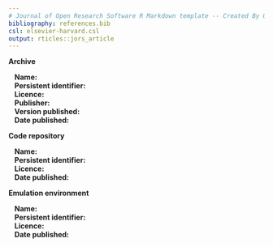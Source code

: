 ```yaml
---
# Journal of Open Research Software R Markdown template -- Created By Gregory A. Pilgrim
bibliography: references.bib
csl: elsevier-harvard.csl
output: rticles::jors_article
---
```


<!-- To complete this template, please replace the blue text with your own. The paper has three main sections: (1) Overview; (2) Availability; (3) Reuse potential -->

<!-- Please submit the completed paper to: [editor.jors\@ubiquitypress.com](mailto:editor.jors@ubiquitypress.com) -->

\section{Overview}

\section*{Demonstration of RMD Template}
<!-- replace with title of your article -->
<!-- The title of the software paper should focus on the software, e.g. "Text mining software from the X project". If the software is closely linked to a specific research paper, then "Software from Paper Title" is appropriate. The title should be factual, relating to the functionality of the software and the area it relates to rather than making claims about the software, e.g. "Easy-to-use". -->

\section*{Paper Authors}
<!-- 1. Last name, first name; (Lead/corresponding author first) -->
<!-- 2. Last name, first name; etc. -->

\section*{Paper Author Roles and Affiliations}
<!-- 1. First author role and affiliation -->
<!-- 2. Second author role and affiliation etc. -->

\section*{Abstract}
<!-- A short (ca. 100 word) summary of the software being described: what problem the software addresses, how it was implemented and architected, where it is stored, and its reuse potential. -->


\section*{Keywords}
<!-- keyword 1; keyword 2; etc. -->


\section*{Introduction}
<!-- An overview of the software, how it was produced, and the research for which it has been used, including references to relevant research articles. A short comparison with software which implements similar functionality should be included in this section. -->

\section*{Implementation and architecture}
<!-- How the software was implemented, with details of the architecture where relevant. Use of relevant diagrams is appropriate. Please also describe any variants and associated implementation differences. -->

\section*{Quality control}
<!-- Detail the level of testing that has been carried out on the code (e.g. unit, functional, load etc.), and in which environments. If not already included in the software documentation, provide details of how a user could quickly understand if the software is working (e.g. providing examples of running the software with sample input and output data). -->

\section{Availability}

\section*{Operating system}

<!-- Please include minimum version compatibility. -->

\section*{Programming language}

<!-- Please include minimum version compatibility. -->

\section*{Additional system requirements}

<!-- E.g. memory, disk space, processor, input devices, output devices. -->

\section*{Dependencies}

<!-- E.g. libraries, frameworks, incl. minimum version compatibility. -->

\section*{List of contributors}

<!-- Please list anyone who helped to create the software (who may also not be an author of this paper), including their roles and affiliations. -->

\section*{Software location:}

**Archive** <!-- (e.g. institutional repository, general repository) (required - please see instructions on journal website for depositing archive copy of software in a suitable repository) -->

|    **Name:** <!-- The name of the archive. -->
|    **Persistent identifier:** <!-- e.g. DOI, handle, PURL, etc. -->
|    **Licence:** <!-- Open license under which the software is licensed. -->
|    **Publisher:** <!-- Name of the person who deposited the software. -->
|    **Version published:** <!-- The version number of the software archived. -->
|    **Date published:** <!-- dd/mm/yy -->

**Code repository** <!-- (e.g. SourceForge, GitHub etc.) (required) -->

|    **Name:** <!-- The name of the archive. -->
|    **Persistent identifier:** <!-- e.g. DOI, handle, PURL, etc. -->
|    **Licence:** <!-- Open license under which the software is licensed. -->
|    **Date published:** <!-- dd/mm/yy -->

**Emulation environment** <!-- (if appropriate) -->

|    **Name:** <!-- The name of the archive. -->
|    **Persistent identifier:** <!-- e.g. DOI, handle, PURL, etc. -->
|    **Licence:** <!-- Open license under which the software is licensed. -->
|    **Date published:** <!-- dd/mm/yy -->

\section*{Language}

<!-- Language of repository, software and supporting files. -->

\section{Reuse potential}

<!-- Please describe in as much detail as possible the ways in which the software could be reused by other researchers both within and outside of your field. This should include the use cases for the software, and also details of how the software might be modified or extended (including how contributors should contact you) if appropriate. Also you must include details of what support mechanisms are in place for this software (even if there is no support). -->

\section*{Acknowledgements}

<!-- Please add any relevant acknowledgements to anyone else who supported the project in which the software was created, but did not work directly on the software itself. -->

\section*{Funding statement}

<!-- If the software resulted from funded research please give the funder and grant number. -->

\section*{Competing interests}

<!-- If any of the authors have any competing interests then these must be declared. The authors' initials should be used to denote differing competing interests. For example: BH has minority shares in [company name], which part funded the research grant for this project. All other authors have no competing interests."
If there are no competing interests, please add the statement:
"The authors declare that they have no competing interests." -->

\section*{References}

<!-- Please enter references in the Harvard style and include a DOI where available, citing them in the text with a number in square brackets, e.g.
Piwowar, H A 2011 Who Shares? Who Doesn't? Factors Associated with Openly Archiving Raw Research Data. PLoS ONE 6(7): e18657. DOI: http://dx.doi.org/10.1371/journal.pone.0018657. -->


